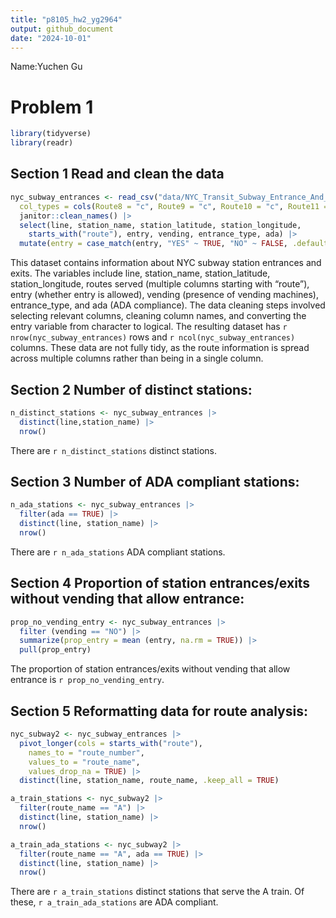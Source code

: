 ```yaml
---
title: "p8105_hw2_yg2964"
output: github_document
date: "2024-10-01"
---
```

Name:Yuchen Gu

# Problem 1

```r
library(tidyverse)
library(readr)
```

## Section 1 Read and clean the data
```r
nyc_subway_entrances <- read_csv("data/NYC_Transit_Subway_Entrance_And_Exit_Data.csv",
  col_types = cols(Route8 = "c", Route9 = "c", Route10 = "c", Route11 = "c")) |> 
  janitor::clean_names() |> 
  select(line, station_name, station_latitude, station_longitude, 
    starts_with("route"), entry, vending, entrance_type, ada) |> 
  mutate(entry = case_match(entry, "YES" ~ TRUE, "NO" ~ FALSE, .default = NA))
```

This dataset contains information about NYC subway station entrances and exits. The variables include line, station_name, station_latitude, station_longitude, routes served (multiple columns starting with "route"), entry (whether entry is allowed), vending (presence of vending machines), entrance_type, and ada (ADA compliance). The data cleaning steps involved selecting relevant columns, cleaning column names, and converting the entry variable from character to logical. The resulting dataset has `r nrow(nyc_subway_entrances)` rows and `r ncol(nyc_subway_entrances)` columns. These data are not fully tidy, as the route information is spread across multiple columns rather than being in a single column.

## Section 2 Number of distinct stations:
```r
n_distinct_stations <- nyc_subway_entrances |> 
  distinct(line,station_name) |> 
  nrow()
```
There are `r n_distinct_stations` distinct stations.

## Section 3 Number of ADA compliant stations:
```r
n_ada_stations <- nyc_subway_entrances |> 
  filter(ada == TRUE) |> 
  distinct(line, station_name) |> 
  nrow()
```
There are `r n_ada_stations` ADA compliant stations.

## Section 4 Proportion of station entrances/exits without vending that allow entrance:
```r
prop_no_vending_entry <- nyc_subway_entrances |> 
  filter (vending == "NO") |> 
  summarize(prop_entry = mean (entry, na.rm = TRUE)) |> 
  pull(prop_entry)
```
The proportion of station entrances/exits without vending that allow entrance is `r prop_no_vending_entry`.

## Section 5 Reformatting data for route analysis:
```r
nyc_subway2 <- nyc_subway_entrances |> 
  pivot_longer(cols = starts_with("route"),
    names_to = "route_number",
    values_to = "route_name",
    values_drop_na = TRUE) |> 
  distinct(line, station_name, route_name, .keep_all = TRUE)

a_train_stations <- nyc_subway2 |> 
  filter(route_name == "A") |> 
  distinct(line, station_name) |> 
  nrow()

a_train_ada_stations <- nyc_subway2 |> 
  filter(route_name == "A", ada == TRUE) |> 
  distinct(line, station_name) |> 
  nrow()
```
There are `r a_train_stations` distinct stations that serve the A train. Of these, `r a_train_ada_stations` are ADA compliant.





